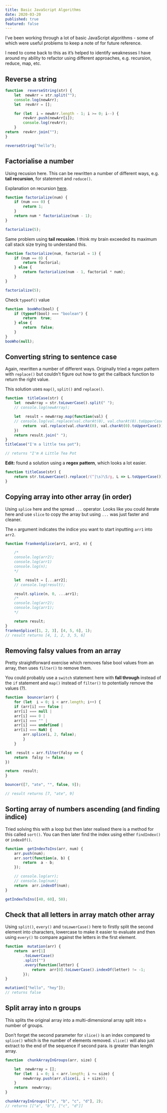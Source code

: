 ```yaml
---
title: Basic JavaScript Algorithms
date: 2020-03-20
published: true
featured: false
---
```

I’ve been working through a lot of basic JavaScript algorithms - some of which were useful problems to keep a note of for future reference.

I need to come back to this as it’s helped to identify weaknesses I have around my ability to refactor using different approaches, e.g. recursion, reduce, map, etc.

## Reverse a string

```js
function  reverseString(str) {
	let  newArr = str.split("");
	console.log(newArr);
	let  revArr = [];

	for (let  i = newArr.length - 1; i >= 0; i--) {
		revArr.push(newArr[i]);
		console.log(revArr);
	}
return  revArr.join("");
}

reverseString("hello");
```


## Factorialise a number

Using recusion here. This can be rewritten a number of different ways, e.g. **tail recursion**, for statement and `reduce()`.

Explanation on recursion [here](https://www.youtube.com/watch?v=k7-N8R0-KY4).

```js
function factorialize(num) {
	if (num === 0) {
		return 1;
	}
	return num * factorialize(num - 1);
}

factorialize(5);
```

Same problem using **tail recusion**. I think my brain exceeded its maximum call stack size trying to understand this.

```js
function factorialize(num, factorial = 1) {
	if (num == 0) {
		return factorial;
	} else {
		return factorialize(num - 1, factorial * num);
	}
}

factorialize(5);
```

Check `typeof()` value

```js
function  booWho(bool) {
	if (typeof(bool) === "boolean") {
		return  true;
	} else {
		return  false;
	}
}
booWho(null);
```

## Converting string to sentence case
Again, rewritten a number of different ways. Originally tried a regex pattern with `replace()` but couldn’t figure out how to get the callback function to return the right value.

This solution uses `map()`, `split()` and `replace()`.

```js
function  titleCase(str) {
	let  newArray = str.toLowerCase().split(" ");
	// console.log(newArray);

	let  result = newArray.map(function(val) {
	// console.log(val.replace(val.charAt(0), val.charAt(0).toUpperCase()));
		return  val.replace(val.charAt(0), val.charAt(0).toUpperCase());
	})
	return result.join(" ");
}
titleCase("I'm a little tea pot");

// returns "I'm A Little Tea Pot
```

**Edit:** found a solution using a **regex pattern**, which looks a lot easier.

```js
function titleCase(str) {
	return str.toLowerCase().replace(/(^|\s)\S/g, L => L.toUpperCase());
}
```

## Copying array into other array (in order)
Using `splice` here and the spread `...` operator. Looks like you could iterate here and use `slice` to copy the array but using `...` was just faster and cleaner.

The `n` argument indicates the indice you want to start inputting `arr1` into `arr2`.

```js
function frankenSplice(arr1, arr2, n) {

	/*
	console.log(arr2);
	console.log(arr1)
	console.log(n);
	*/

	let  result = [...arr2];
	// console.log(result);

	result.splice(n, 0, ...arr1);
	/*
	console.log(arr2);
	console.log(arr1);
	*/

	return result;
}
frankenSplice([1, 2, 3], [4, 5, 6], 1);
// result returns [4, 1, 2, 3, 5, 6]
```

## Removing falsy values from an array
Pretty straightforward exercise which removes false bool values from an array, then uses `filter()` to remove them.

You could probably use a `switch` statement here with **fall through** instead of the `if` statement and `map()` instead of `filter()` to potentially remove the values (?).

```js
function  bouncer(arr) {
	for (let  i = 0; i < arr.length; i++) {
	if (arr[i] === false |
	arr[i] === null |
	arr[i] === 0 |
	arr[i] === "" |
	arr[i] === undefined |
	arr[i] === NaN) {
		arr.splice(i, 2, false);
		}
	}

let  result = arr.filter(falsy => {
	return  falsy != false;
})

return  result;
}

bouncer([7, "ate", "", false, 9]);

// result returns [7, "ate", 9]
```

## Sorting array of numbers ascending (and finding indice)

Tried solving this with a loop but then later realised there is a method for this called `sort()`. You can then later find the index using either `findIndex()` or `indexOf()`.

```js
function  getIndexToIns(arr, num) {
	arr.push(num);
	arr.sort(function(a, b) {
		return  a - b;
	});

	// console.log(arr);
	// console.log(num);
	return  arr.indexOf(num);
}

getIndexToIns([40, 60], 50);
```

## Check that all letters in array match other array
Using `split()`, `every()` and `toLowerCase()` here to firstly split the second element into characters, lowercase to make it easier to evaluate and then using `every()` to compare against the letters in the first element.

```js
function  mutation(arr) {
	return  arr[1]
		.toLowerCase()
		.split("")
		.every(function(letter) {
			return  arr[0].toLowerCase().indexOf(letter) != -1;
		});
}

mutation(["hello", "hey"]);
// returns false
```

## Split array into n groups
This splits the original array into a multi-dimensional array split into `n` number of groups.

Don’t forget the second parameter for `slice()` is an index compared to `splice()` which is the number of elements removed. `slice()` will also just extract to the end of the sequence if second para. is greater than length array.

```js
function  chunkArrayInGroups(arr, size) {

	let  newArray = [];
	for (let  i = 0; i < arr.length; i += size) {
		newArray.push(arr.slice(i, i + size));
	}
	return  newArray;
}

chunkArrayInGroups(["a", "b", "c", "d"], 2);
// returns [["a", "b"], ["c", "d"]]
```